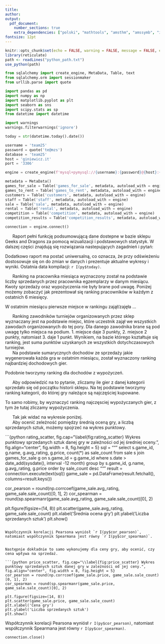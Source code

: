 ```yaml
---
title: 
author:
output:
  pdf_document: 
    number_sections: true
    extra_dependencies: ["polski", "mathtools", "amsthm", "amssymb", "icomma", "upgreek", "xfrac", "scrextend", "float", "tabularx", "hyperref", "caption", "enumitem", "titlesec"]
fontsize: 12pt
---
```



\renewcommand{\figurename}{Wykres}
\renewcommand{\tablename}{Tablica}
\raggedbottom
\titlelabel{\thetitle.\quad}


```r
knitr::opts_chunk$set(echo = FALSE, warning = FALSE, message = FALSE, eval = TRUE, fig.pos = "H", dev.args=list(encoding="CP1257.enc"))
library(reticulate)
path <- readLines("python_path.txt")
use_python(path)
```


```python
from sqlalchemy import create_engine, MetaData, Table, text
from sqlalchemy.orm import sessionmaker
from urllib.parse import quote

import pandas as pd
import numpy as np
import matplotlib.pyplot as plt
import seaborn as sns
import scipy.stats as sp
from datetime import datetime

import warnings
warnings.filterwarnings('ignore')

today = str(datetime.today().date())

username = 'team25'
password = quote('te@mzs')
database = 'team25'
host = 'giniewicz.it'
port = '3306'

engine = create_engine(f'mysql+pymysql://{username}:{password}@{host}:{port}/{database}')

metadata = MetaData()
games_for_sale = Table('games_for_sale', metadata, autoload_with = engine)
games_to_rent = Table('games_to_rent', metadata, autoload_with = engine)
customers = Table('customers', metadata, autoload_with = engine)
staff = Table('staff', metadata, autoload_with = engine)
sale = Table('sale', metadata, autoload_with = engine)
rental = Table('rental', metadata, autoload_with = engine)
competition = Table('competition', metadata, autoload_with = engine)
competition_results = Table('competition_results', metadata, autoload_with = engine)

connection = engine.connect()
```






\title{ \Large \textsc{Bazy danych}
		\\ [5.5cm]
		\LARGE \textbf{\uppercase{Analiza danych i raport}}
		%\\ [0.5cm]
		%\normalsize \today \vspace*{20\baselineskip}
		}
	\date{}
	\maketitle
	\vspace{7cm}
	
\begin{center}
\author{
  Szymon Malec, 262276 \\
  Adam Wrzesiński, 262317\\
  Michał Wiktorowski, 262330 \\
  Weronika Zmyślona, 262284 \\
  \vspace{0.5cm}
  Politechnika Wrocławska \\
  Wydział Matematyki - Matematyka Stosowana}
\end{center}

\thispagestyle{empty}

\newpage\thispagestyle{empty}
\mbox{}

\setcounter {page}{1}

\tableofcontents

\newpage





\section{Wstęp}

|       Raport pełni funkcję podsumowującą dane dostepne w bazie sklepu Geeks and Dragons za pomocą wizualizacji i podstawowych statystyk. W dalszej części znajdują się rozwiązania nastepujących zagadnień i pytań:
\begin{itemize}
  \item Ranking na pracownika miesiąca.
  \item Ranking zawodników turniejowych.
  \item Które gry przynoszą największy dochód ze sprzedaży, a które z wypożyczeń?
  \item Które kategorie są najpopularniejsze?
  \item Jak zmieniała się sprzedaż na przestrzeni lat?
  \item Czy ocena gry i cena wpływają na sprzedaż?
  \item Ile gier dostępne jest w sklepie?
\end{itemize}
Dodatkowo raport ma postać uniwersalną, co oznacza, że przy odświeżeniu dostosowuje się on do zmian w danych i prezentuje aktualne wykresy i wyniki. Ostatnia data kompilacji: `r I(py$today)`.




\section{Ranking na pracownika miesiąca}

|       Ranking na pracownika miesiąca wyznaczony został na podstawie liczby sprzedanych przez pracownika egzemplarzy w danym miesiącu. Kwoty sprzedaży oraz wypożyczenia nie były brane pod uwagę. Poniżej możemy zobaczyć jak prezentował się ranking pracowników w każdym z ostatnich 6 miesięcy.

W ostatnim miesiącu pierwsze miejsce w rankingu zajął/zajęła ...




\section{Ranking zawodników turniejowych}

|       Ranking zawodników turniejów organizowanych przez sklep wyznaczany jest na podstawie miejsc, które uczestnik zajął we wszystkich zawodach organizowanych do tej pory. Dla danego zawodnika brane są pod uwagę tylko miejsca na podium. 1. miejsce daje 3 punkty, 2. miejsce 2 punkty, natomiast 3. daje 1 punkt. Wynikiem, na bazie którego kształtuje się ranking, jest suma punktów uzyskanych ze wszystkich dotychczasowych turniejów.




\section{Które gry przynoszą największy dochód ze sprzedaży, a które z wypożyczeń?}

|       Na podstawie sumarycznych dochodów ze sprzedaży jakie wygenerowała każda gra w ostatnim miesiącu, został wyznaczony ranking najbardziej dochodowych gier.

Podobnie tworzymy ranking dla dochodów z wypożyczeń.




\section{Które kategorie są najpopularniejsze?}

|       Aby odpowiedzić na to pytanie, zliczamy ile gier z danej kategorii sprzedało się od początku historii sklepu. Na tej podstawie tworzymy ranking kategorii, do której gry należące są najczęściej kupowane.

To samo robimy, by wyznaczyć ranking najczęsciej wypożyczanych gier, z tym że tutaj zliczamy wypożyczenia.




\section{Jak zmieniała się sprzedaż na przestrzeni lat?}

|       Tak jak widać na wykresie poniżej.




\section{Czy ocena gry i cena wpływają na sprzedaż?}

|       Aby ocenić zeleżność pomiędzy średnią oceną gry, a liczbą sprzedanych sztuk, możemy spojrzeć na wykres punktowy.

```{python rating_scatter, fig.cap="\\label{fig:rating_scatter} Wykres punktowy sprzedanych sztuk danej gry w zależności od jej średniej oceny.", fig.align="center", fig.width = 8, fig.height = 5}
sql = """
select s.game_id, g.name, g.avg_rating, g.price, count(*) as sale_count
from sale s
join games_for_sale g
  on s.game_id = g.game_id
where s.date > date_add(sysdate(), interval -12 month)
group by s.game_id, g.name, g.avg_rating, g.price
order by sale_count desc
"""
result = connection.execute(text(sql))
game_sale = pd.DataFrame(result.fetchall(), columns=result.keys())

cor_pearson = round(np.corrcoef(game_sale.avg_rating, game_sale.sale_count)[0, 1], 2)
cor_spearman = round(sp.spearmanr(game_sale.avg_rating, game_sale.sale_count)[0], 2)

plt.figure(figsize=(14, 8))
plt.scatter(game_sale.avg_rating, game_sale.sale_count)
plt.xlabel('Średnia ocena gry')
plt.ylabel('Liczba sprzedanych sztuk')
plt.show()
```

Współczynnik korelacji Pearsona wyniósł `r I(py$cor_pearson)`, natomiast współczynnik Spearmana jest równy `r I(py$cor_spearman)`.


Następnie dokładnie to samo wykonujemy dla ceny gry, aby ocenić, czy cena wpływa na sprzedaż.

```{python price_scatter, fig.cap="\\label{fig:price_scatter} Wykres punktowy sprzedanych sztuk danej gry w zależności od jej ceny.", fig.align="center", fig.width = 8, fig.height = 5}
cor_pearson = round(np.corrcoef(game_sale.price, game_sale.sale_count)[0, 1], 2)
cor_spearman = round(sp.spearmanr(game_sale.price, game_sale.sale_count)[0], 2)

plt.figure(figsize=(14, 8))
plt.scatter(game_sale.price, game_sale.sale_count)
plt.xlabel('Cena gry')
plt.ylabel('Liczba sprzedanych sztuk')
plt.show()
```

Współczynnik korelacji Pearsona wyniósł `r I(py$cor_pearson)`, natomiast współczynnik Spearmana jest równy `r I(py$cor_spearman)`.




\section{Ile gier dostępne jest w sklepie?}





```python
connection.close()
```
